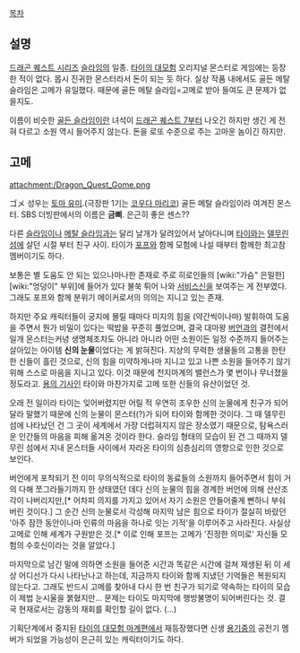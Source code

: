 [[목차]]
== 설명 ==
[[드래곤 퀘스트 시리즈]] [[슬라임(드래곤 퀘스트)|슬라임]]의 일종. [[타이의 대모험]] 오리지널 몬스터로 게임에는 등장한 적이 없다. 몹시 진귀한 몬스터라서 돈이 되는 듯 하다. 실상 작품 내에서도 골든 메탈 슬라임은 고메가 유일했다. 때문에 골든 메탈 슬라임=고메로 받아 들여도 큰 문제가 없을지도.

이름이 비슷한 [[골든 슬라임]]이란 녀석이 [[드래곤 퀘스트 7]]부터 나오긴 하지만 생긴 게 전혀 다르고 소원 역시 들어주지 않는다. 돈을 로또 수준으로 주는 고마운 놈이긴 하지만.

== 고메 ==
attachment:/Dragon_Quest_Gome.png

ゴメ
성우는 [[토마 유미]].(극장판 1기는 [[코우다 마리코]]) 골든 메탈 슬라임이라 여겨진 몬스터. SBS 더빙판에서의 이름은 '''금삐'''. 은근히 좋은 센스??

다른 [[슬라임(드래곤 퀘스트)|슬라임]]이나 [[메탈 슬라임]]과는 달리 날개가 달려있어서 날아다니며 [[타이(타이의 대모험)|타이]]와는 [[델무린 섬]]에 살던 시절 부터 친구 사이. 타이가 [[포프]]와 함께 모험에 나설 때부터 함께한 최고참 멤버이기도 하다. 

보통은 별 도움도 안 되는 있으나마나한 존재로 주로 히로인들의 [wiki:"가슴" 은밀한] [wiki:"엉덩이" 부위]에 들어가 있다 불쑥 튀어 나와 [[서비스신]]을 보여주는 게 전부였다. 그래도 포프와 함께 분위기 메이커로서의 의의는 지니고 있는 존재.

하지만 주요 캐릭터들이 궁지에 몰릴 때마다 미지의 힘을 (약간씩이나마) 발휘하여 도움을 주면서 뭔가 비밀이 있다는 떡밥을 꾸준히 풀었으며, 결국 대마왕 [[버언]]과의 결전에서 일개 몬스터는커녕 생명체조차도 아니라 아니라 어떤 소원이든 일정 수준까지 들어주는 살아있는 아이템 '''신의 눈물'''이었다는 게 밝혀진다. 지상의 무력한 생물들의 고통을 한탄한 신들이 흘린 것으로, 신의 힘을 미약하게나마 지니고 있고 나쁜 소원을 들어주기 않기 위해 스스로 마음을 지니고 있다. 이것 때문에 천지마계의 밸런스가 몇 번이나 무너졌을 정도라고. [[용의 기사]]인 타이와 마찬가지로 고메 또한 신들의 유산이었던 것.

오래 전 일이라 타이는 잊어버렸지만 어릴 적 우연히 조우한 신의 눈물에게 친구가 되어 달라 말했기 때문에 신의 눈물이 몬스터(?)가 되어 타이와 함께한 것이다. 그 때 델무린 섬에 나타났던 건 그 곳이 세계에서 가장 더럽혀지지 않은 장소였기 때문으로, 탐욕스러운 인간들의 마음을 피해 옮겨온 것이라 한다. 슬라임 형태의 모습이 된 건 그 때까지 델무린 섬에서 지내 몬스터들 사이에서 자라온 타이의 심층심리의 영향으로 인한 것으로 보인다.

버언에게 포착되기 전 이미 무의식적으로 타이의 동료들의 소원까지 들어주면서 힘이 거의 다해 쪼그라들기까지 한 상태였던 데다 신의 눈물의 힘을 경계한 버언에 의해 산산조각이 나버리지만,[* 어차피 의지를 가지고 있어서 자기 소원은 안들어줄게 뻔하니 부숴버린 것이다.] 그 순간 신의 눈물로서 각성해 마지막 남은 힘으로 타이가 절실히 바랐던 '아주 잠깐 동안이나마 인류의 마음을 하나로 잇는 기적'을 이루어주고 사라진다. 사실상 고메로 인해 세계가 구원받은 것.[* 이로 인해 포프는 고메가 '진정한 의미로' 자신들 모험의 수호신이라는 것을 알았다.]

마지막으로 남긴 말에 의하면 소원을 들어준 시간과 똑같은 시간에 걸쳐 재생된 뒤 이 세상 어디선가 다시 나타난나고 하는데, 지금까지 타이와 함께 지냈던 기억들은 복원되지 않는다고. 그래도 반드시 고메를 찾아내 다시 한 번 친구가 되기로 약속하는 타이의 모습이 제법 눈시울을 붉혔지만... 문제는 타이도 마지막에 행방불명이 되어버린다는 것. 결국 현재로서는 감동의 재회를 확인할 길이 없다. (...)

기획단계에서 중지된 [[타이의 대모험 마계편]]에서 재등장했다면 신생 [[용기중]]의 공전기 멤버가 되었을 가능성이 은근히 있는 캐릭터이기도 하다.
